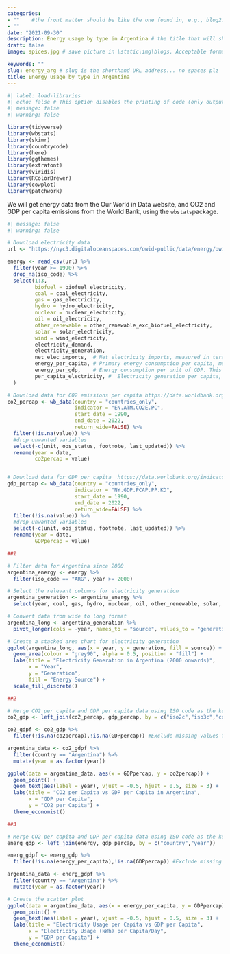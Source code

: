 ```yaml
---
categories:  
- ""    #the front matter should be like the one found in, e.g., blog2.md. It cannot be like the normal Rmd we used
- ""
date: "2021-09-30"
description: Energy usage by type in Argentina # the title that will show up once someone gets to this page
draft: false
image: spices.jpg # save picture in \static\img\blogs. Acceptable formats= jpg, jpeg, or png . Your iPhone pics wont work

keywords: ""
slug: energy_arg # slug is the shorthand URL address... no spaces plz
title: Energy usage by type in Argentina
---
```


```r
#| label: load-libraries
#| echo: false # This option disables the printing of code (only output is displayed).
#| message: false
#| warning: false

library(tidyverse)
library(wbstats)
library(skimr)
library(countrycode)
library(here)
library(ggthemes)
library(extrafont)
library(viridis)
library(RColorBrewer)
library(cowplot)
library(patchwork)

```


We will get energy data from the Our World in Data website, and CO2 and GDP per capita emissions from the World Bank, using the `wbstats`package.

```r
#| message: false
#| warning: false

# Download electricity data
url <- "https://nyc3.digitaloceanspaces.com/owid-public/data/energy/owid-energy-data.csv"

energy <- read_csv(url) %>% 
  filter(year >= 1990) %>% 
  drop_na(iso_code) %>% 
  select(1:3,
         biofuel = biofuel_electricity,
         coal = coal_electricity,
         gas = gas_electricity,
         hydro = hydro_electricity,
         nuclear = nuclear_electricity,
         oil = oil_electricity,
         other_renewable = other_renewable_exc_biofuel_electricity,
         solar = solar_electricity,
         wind = wind_electricity, 
         electricity_demand,
         electricity_generation,
         net_elec_imports,	# Net electricity imports, measured in terawatt-hours
         energy_per_capita,	# Primary energy consumption per capita, measured in kilowatt-hours	Calculated by Our World in Data based on BP Statistical Review of World Energy and EIA International Energy Data
         energy_per_gdp,	# Energy consumption per unit of GDP. This is measured in kilowatt-hours per 2011 international-$.
         per_capita_electricity, #	Electricity generation per capita, measured in kilowatt-hours
  ) 

# Download data for C02 emissions per capita https://data.worldbank.org/indicator/EN.ATM.CO2E.PC
co2_percap <- wb_data(country = "countries_only", 
                      indicator = "EN.ATM.CO2E.PC", 
                      start_date = 1990, 
                      end_date = 2022,
                      return_wide=FALSE) %>% 
  filter(!is.na(value)) %>% 
  #drop unwanted variables
  select(-c(unit, obs_status, footnote, last_updated)) %>% 
  rename(year = date,
         co2percap = value)


# Download data for GDP per capita  https://data.worldbank.org/indicator/NY.GDP.PCAP.PP.KD
gdp_percap <- wb_data(country = "countries_only", 
                      indicator = "NY.GDP.PCAP.PP.KD", 
                      start_date = 1990, 
                      end_date = 2022,
                      return_wide=FALSE) %>% 
  filter(!is.na(value)) %>% 
  #drop unwanted variables
  select(-c(unit, obs_status, footnote, last_updated)) %>% 
  rename(year = date,
         GDPpercap = value)


```

```r

##1

# Filter data for Argentina since 2000
argentina_energy <- energy %>%
  filter(iso_code == "ARG", year >= 2000)

# Select the relevant columns for electricity generation
argentina_generation <- argentina_energy %>%
  select(year, coal, gas, hydro, nuclear, oil, other_renewable, solar, wind)

# Convert data from wide to long format
argentina_long <- argentina_generation %>%
  pivot_longer(cols = -year, names_to = "source", values_to = "generation")

# Create a stacked area chart for electricity generation
ggplot(argentina_long, aes(x = year, y = generation, fill = source)) +
  geom_area(colour = "grey90", alpha = 0.5, position = "fill") +
  labs(title = "Electricity Generation in Argentina (2000 onwards)",
       x = "Year",
       y = "Generation",
       fill = "Energy Source") +
  scale_fill_discrete()

```

```r

##2

# Merge CO2 per capita and GDP per capita data using ISO code as the key
co2_gdp <- left_join(co2_percap, gdp_percap, by = c("iso2c","iso3c","country","year"))

co2_gdpf <- co2_gdp %>% 
  filter(!is.na(co2percap),!is.na(GDPpercap)) #Exclude missing values from the co2percap and GDPpercap variables

argentina_data <- co2_gdpf %>%
  filter(country == "Argentina") %>%
  mutate(year = as.factor(year))

ggplot(data = argentina_data, aes(x = GDPpercap, y = co2percap)) +
  geom_point() +
  geom_text(aes(label = year), vjust = -0.5, hjust = 0.5, size = 3) +
  labs(title = "CO2 per Capita vs GDP per Capita in Argentina",
       x = "GDP per Capita",
       y = "CO2 per Capita") +
  theme_economist()


```

```r

##3

# Merge CO2 per capita and GDP per capita data using ISO code as the key
energ_gdp <- left_join(energy, gdp_percap, by = c("country","year"))

energ_gdpf <- energ_gdp %>% 
  filter(!is.na(energy_per_capita),!is.na(GDPpercap)) #Exclude missing values from the energy_per_capita and GDPpercap variables

argentina_data <- energ_gdpf %>%
  filter(country == "Argentina") %>%
  mutate(year = as.factor(year))

# Create the scatter plot
ggplot(data = argentina_data, aes(x = energy_per_capita, y = GDPpercap)) +
  geom_point() +
  geom_text(aes(label = year), vjust = -0.5, hjust = 0.5, size = 3) +
  labs(title = "Electricity Usage per Capita vs GDP per Capita",
       x = "Electricity Usage (kWh) per Capita/Day",
       y = "GDP per Capita") +
  theme_economist()

```